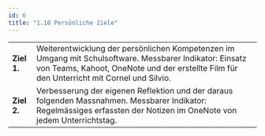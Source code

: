 ```yaml
---
id: 6
title: "1.10 Persönliche Ziele"
---
```


| | |
| --- | --- |
| **Ziel 1.** | Weiterentwicklung der persönlichen Kompetenzen im Umgang mit Schulsoftware. Messbarer Indikator: Einsatz von Teams, Kahoot, OneNote und der erstellte Film für den Unterricht mit Cornel und Silvio. |
| **Ziel 2.** | Verbesserung der eigenen Reflektion und der daraus folgenden Massnahmen. Messbarer Indikator: Regelmässiges erfassten der Notizen im OneNote von jedem Unterrichtstag. |